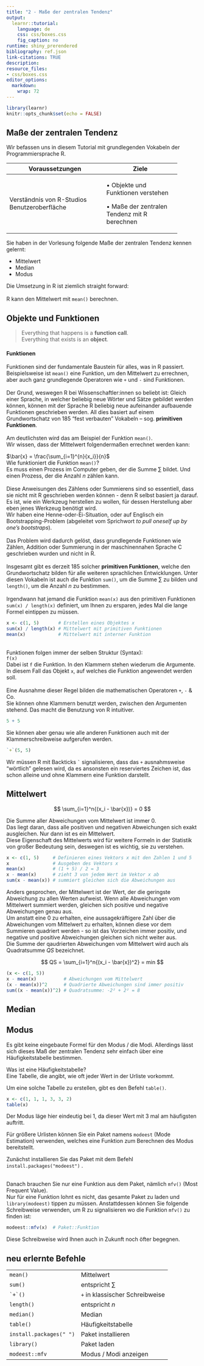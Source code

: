 ```yaml
---
title: "2 - Maße der zentralen Tendenz"
output:
  learnr::tutorial:
    language: de
    css: css/boxes.css
    fig_caption: no
runtime: shiny_prerendered
bibliography: ref.json
link-citations: TRUE
description: 
resource_files:
- css/boxes.css
editor_options: 
  markdown: 
    wrap: 72
---
```


```r
library(learnr)
knitr::opts_chunk$set(echo = FALSE)
```

## Maße der zentralen Tendenz

Wir befassen uns in diesem Tutorial mit grundlegenden Vokabeln der
Programmiersprache R.

::: grau-nb
+-----------------------------------+---------------------------+
| Voraussetzungen                   | Ziele                     |
+===================================+===========================+
| Verständnis von R-Studios         | • Objekte und Funktionen  |
| Benutzeroberfläche                | verstehen\                |
|                                   |                           |
|                                   | • Maße der zentralen      |
|                                   | Tendenz mit R berechnen   |
+-----------------------------------+---------------------------+
:::

Sie haben in der Vorlesung folgende Maße der zentralen Tendenz kennen
gelernt:

-   Mittelwert
-   Median
-   Modus

Die Umsetzung in R ist ziemlich straight forward:\
\
R kann den Mittelwert mit `mean()` berechnen.

## Objekte und Funktionen

> Everything that happens is a **function call**.\
> Everything that exists is an **object**.

#### Funktionen

Funktionen sind der fundamentale Baustein für alles, was in R passiert.\
Beispielsweise ist `mean()` eine Funktion, um den Mittelwert zu
errechnen, aber auch ganz grundlegende Operatoren wie `+` und `-` sind
Funktionen.\
\
Der Grund, weswegen R bei Wissenschaftler:innen so beliebt ist: Gleich
einer Sprache, in welcher beliebig neue Wörter und Sätze gebildet werden
können, können mit der Sprache R beliebig neue aufeinander aufbauende
Funktionen geschrieben werden. All dies basiert auf einem
Grundwortschatz von 185 "fest verbauten" Vokabeln -- sog. **primitiven
Funktionen**.\
\
Am deutlichsten wird das am Beispiel der Funktion `mean()`.\
Wir wissen, dass der Mittelwert folgendermaßen errechnet werden kann:\

$\bar{x} = \frac{\sum_{i=1}^{n}{x_i}}{n}$\
Wie funktioniert die Funktion `mean()`?\
Es muss einen Prozess im Computer geben, der die Summe $\sum$ bildet.
Und einen Prozess, der die Anzahl $n$ zählen kann.\
\
Diese Anweisungen des Zählens oder Summierens sind so essentiell, dass
sie nicht mit R geschrieben werden können - denn R selbst basiert ja
darauf. Es ist, wie ein Werkzeug herstellen zu wollen, für dessen
Herstellung aber eben jenes Werkzeug benötigt wird.\
Wir haben eine Henne-oder-Ei-Situation, oder auf Englisch ein
Bootstrapping-Problem (abgeleitet vom Sprichwort *to pull oneself up by
one's bootstraps*).\
\
Das Problem wird dadurch gelöst, dass grundlegende Funktionen wie
Zählen, Addition oder Summierung in der maschinennahen Sprache C
geschrieben wurden und nicht in R.\
\
Insgesamt gibt es derzeit 185 solcher **primitiven Funktionen**, welche
den Grundwortschatz bilden für alle weiteren sprachlichen Entwicklungen.
Unter diesen Vokabeln ist auch die Funktion `sum()`, um die Summe $\sum$
zu bilden und `length()`, um die Anzahl $n$ zu bestimmen.\
\
Irgendwann hat jemand die Funktion `mean(x)` aus den primitiven
Funktionen `sum(x) / length(x)` definiert, um Ihnen zu ersparen, jedes
Mal die lange Formel eintippen zu müssen.

```r
x <- c(1, 5)       # Erstellen eines Objektes x
sum(x) / length(x) # Mittelwert mit primitiven Funktionen
mean(x)            # Mittelwert mit interner Funktion
```

\
Funktionen folgen immer der selben Struktur (Syntax):\
`f(x)`\
Dabei ist `f` die Funktion. In den Klammern stehen wiederum die
Argumente. In diesem Fall das Objekt `x`, auf welches die Funktion
angewendet werden soll.\
\
Eine Ausnahme dieser Regel bilden die mathematischen Operatoren `+`, `-`
& Co.\
Sie können ohne Klammern benutzt werden, zwischen den Argumenten
stehend. Das macht die Benutzung von R intuitiver.

```r
5 + 5
```

Sie können aber genau wie alle anderen Funktionen auch mit der
Klammerschreibweise aufgerufen werden.

```r
`+`(5, 5)
```

Wir müssen R mit Backticks `` ` `` signalisieren, dass das `+`
ausnahmsweise "wörtlich" gelesen wird, da es ansonsten ein reserviertes
Zeichen ist, das schon alleine und ohne Klammern eine Funktion
darstellt.

## Mittelwert

::: grau-nb
$$
\sum_{i=1}^n{(x_i - \bar{x})} = 0
$$
:::

Die Summe aller Abweichungen vom Mittelwert ist immer 0.\
Das liegt daran, dass alle positiven und negativen Abweichungen sich
exakt ausgleichen. Nur dann ist es ein Mittelwert.\
Diese Eigenschaft des Mittelwerts wird für weitere Formeln in der
Statistik von großer Bedeutung sein, deswegen ist es wichtig, sie zu
verstehen.\

```r
x <- c(1, 5)     # Definieren eines Vektors x mit den Zahlen 1 und 5
x                # Ausgeben des Vektors x
mean(x)          # (1 + 5) / 2 = 3
x - mean(x)      # zieht 3 von jedem Wert im Vektor x ab
sum(x - mean(x)) # summiert gleichen sich die Abweichungen aus
```

Anders gesprochen, der Mittelwert ist der Wert, der die geringste
Abweichung zu allen Werten aufweist. Wenn alle Abweichungen vom
Mittelwert summiert werden, gleichen sich positive und negative
Abweichungen genau aus.\
Um anstatt eine $0$ zu erhalten, eine aussagekräftigere Zahl über die
Abweichungen vom Mittelwert zu erhalten, können diese vor dem Summieren
quadriert werden - so ist das Vorzeichen immer positiv, und negative und
positive Abweichungen gleichen sich nicht weiter aus. \
Die Summe der qaudrierten Abweichungen vom Mittelwert wird auch als
Quadratsumme $QS$ bezeichnet.

::: grau-nb
$$
QS = \sum_{i=1}^n{(x_i - \bar{x})^2} = min
$$
:::

```r
(x <- c(1, 5))
x - mean(x)          # Abweichungen vom Mittelwert
(x - mean(x))^2      # Quadrierte Abweichungen sind immer positiv
sum((x - mean(x))^2) # Quadratsumme: -2² + 2² = 8
```

## Median

## Modus 

Es gibt keine eingebaute Formel für den Modus / die Modi. Allerdings
lässt sich dieses Maß der zentralen Tendenz sehr einfach über eine
Häufigkeitstabelle bestimmen.

Was ist eine Häufigkeitstabelle?\
Eine Tabelle, die angibt, wie oft jeder Wert in der Urliste vorkommt.

Um eine solche Tabelle zu erstellen, gibt es den Befehl `table()`.

```r
x <- c(1, 1, 1, 3, 3, 2)
table(x)
```

Der Modus läge hier eindeutig bei 1, da dieser Wert mit 3 mal am
häufigsten auftritt.

Für größere Urlisten können Sie ein Paket namens `modeest` (Mode
Estimation) verwenden, welches eine Funktion zum Berechnen des Modus
bereitstellt.

Zunächst installieren Sie das Paket mit dem Befehl
`install.packages("modeest")` .

\
Danach brauchen Sie nur eine Funktion aus dem Paket, nämlich `mfv()`
(Most Frequent Value). \
Nur für eine Funktion lohnt es nicht, das gesamte Paket zu laden und
`library(modeest)` tippen zu müssen. Anstattdessen können Sie folgende
Schreibweise verwenden, um R zu signalisieren wo die Funktion `mfv()` zu
finden ist:

```r

modeest::mfv(x)  # Paket::Funktion

```

Diese Schreibweise wird Ihnen auch in Zukunft noch öfter begegnen.

## neu erlernte Befehle

|                         |                                 |
|-------------------------|---------------------------------|
| `mean()`                | Mittelwert                      |
| `sum()`                 | entspricht $\sum$               |
| `` `+`() ``             | `+` in klassischer Schreibweise |
| `length()`              | entspricht $n$                  |
| `median()`              | Median                          |
| `table()`               | Häufigkeitstabelle              |
| `install.packages(" ")` | Paket installieren              |
| `library()`             | Paket laden                     |
| `modeest::mfv`          | Modus / Modi anzeigen           |
